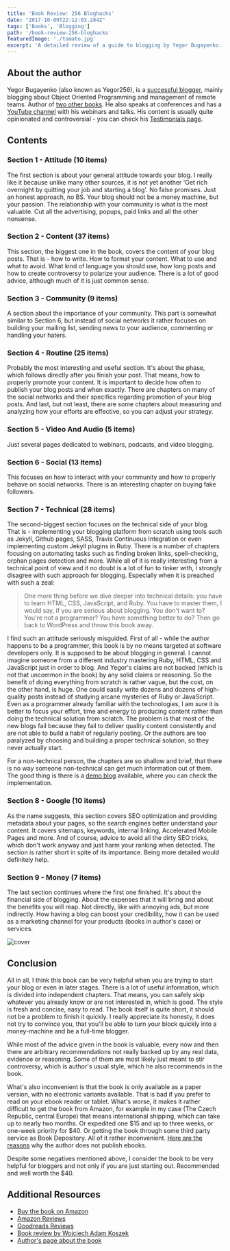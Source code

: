 ```yaml
---
title: 'Book Review: 256 Bloghacks'
date: "2017-10-09T22:12:03.284Z"
tags: ['Books', 'Blogging']
path: '/book-review-256-bloghacks'
featuredImage: './tomato.jpg'
excerpt: 'A detailed review of a guide to blogging by Yegor Bugayenko.'
---
```


<PostHeader frontmatter={props.data.mdx.frontmatter} />

## About the author
Yegor Bugayenko (also known as Yegor256), is a [successful blogger](http://www.yegor256.com), mainly blogging about Object Oriented Programming and management of remote teams. Author of [two other books](https://www.amazon.com/Yegor-Bugayenko/e/B01AM1QMDK/ref=dp_byline_cont_book_1). He also speaks at conferences and has a [YouTube channel](https://www.youtube.com/user/technoparkcorp) with his webinars and talks. His content is usually quite opinionated and controversial - you can check his [Testimonials page](http://www.yegor256.com/testimonials.html).

## Contents

### Section 1 - Attitude (10 items)
The first section is about your general attitude towards your blog. I really like it because unlike many other sources, it is not yet another 'Get rich overnight by quitting your job and starting a blog'. No false promises. Just an honest approach, no BS. Your blog should not be a money machine, but your passion. The relationship with your community is what is the most valuable. Cut all the advertising, popups, paid links and all the other nonsense.

### Section 2 - Content (37 items)
This section, the biggest one in the book, covers the content of your blog posts. That is - how to write. How to format your content. What to use and what to avoid. What kind of language you should use, how long posts and how to create controversy to polarize your audience. There is a lot of good advice, although much of it is just common sense.

### Section 3 - Community (9 items)
A section about the importance of your community. This part is somewhat similar to Section 6, but instead of social networks it rather focuses on building your mailing list, sending news to your audience, commenting or handling your haters.

### Section 4 - Routine (25 items)
Probably the most interesting and useful section. It's about the phase, which follows directly after you finish your post. That means, how to properly promote your content. It is important to decide how often to publish your blog posts and when exactly. There are chapters on many of the social networks and their specifics regarding promotion of your blog posts. And last, but not least, there are some chapters about measuring and analyzing how your efforts are effective, so you can adjust your strategy.

### Section 5 - Video And Audio (5 items)
Just several pages dedicated to webinars, podcasts, and video blogging.

### Section 6 - Social (13 items)
This focuses on how to interact with your community and how to properly behave on social networks. There is an interesting chapter on buying fake followers.

### Section 7 - Technical (28 items)
The second-biggest section focuses on the technical side of your blog. That is - implementing your blogging platform from scratch using tools such as Jekyll, Github pages, SASS, Travis Continuous Integration or even implementing custom Jekyll plugins in Ruby. There is a number of chapters focusing on automating tasks such as finding broken links, spell-checking, orphan pages detection and more. While all of it is really interesting from a technical point of view and it no doubt is a lot of fun to tinker with, I strongly disagree with such approach for blogging. Especially when it is preached with such a zeal:

> One more thing before we dive deeper into technical details: you have to learn HTML, CSS, JavaScript, and Ruby. You have to master them, I would say, if you are serious about blogging. You don't want to? You're not a programmer? You have something better to do? Then go back to WordPress and throw this book away.

I find such an attitude seriously misguided. First of all - while the author happens to be a programmer, this book is by no means targeted at software developers only. It is supposed to be about blogging in general. I cannot imagine someone from a different industry mastering Ruby, HTML, CSS and JavaScript just in order to blog. And Yegor's claims are not backed (which is not that uncommon in the book) by any solid claims or reasoning. So the benefit of doing everything from scratch is rather vague, but the cost, on the other hand, is huge. One could easily write dozens and dozens of high-quality posts instead of studying arcane mysteries of Ruby or JavaScript. Even as a programmer already familiar with the technologies, I am sure it is better to focus your effort, time and energy to producing content rather than doing the technical solution from scratch. The problem is that most of the new blogs fail because they fail to deliver quality content consistently and are not able to build a habit of regularly posting. Or the authors are too paralyzed by choosing and building a proper technical solution, so they never actually start.

For a non-technical person, the chapters are so shallow and brief, that there is no way someone non-technical can get much information out of them. The good thing is there is a [demo blog](https://github.com/yegor256/bloghacks) available, where you can check the implementation.

### Section 8 - Google (10 items)
As the name suggests, this section covers SEO optimization and providing metadata about your pages, so the search engines better understand your content. It covers sitemaps, keywords, internal linking, Accelerated Mobile Pages and more. And of course, advice to avoid all the dirty SEO tricks, which don't work anyway and just harm your ranking when detected. The section is rather short in spite of its importance. Being more detailed would definitely help.

### Section 9 - Money (7 items)
The last section continues where the first one finished. It's about the financial side of blogging. About the expenses that it will bring and about the benefits you will reap. Not directly, like with annoying ads, but more indirectly. How having a blog can boost your credibility, how it can be used as a marketing channel for your products (books in author's case) or services.

![cover](./cover.png)

## Conclusion
All in all, I think this book can be very helpful when you are trying to start your blog or even in later stages. There is a lot of useful information, which is divided into independent chapters. That means, you can safely skip whatever you already know or are not interested in, which is good. The style is fresh and concise, easy to read. The book itself is quite short, it should not be a problem to finish it quickly. I really appreciate its honesty, it does not try to convince you, that you'll be able to turn your block quickly into a money-machine and be a full-time blogger.

While most of the advice given in the book is valuable, every now and then there are arbitrary recommendations not really backed up by any real data, evidence or reasoning. Some of them are most likely just meant to stir controversy, which is author's usual style, which he also recommends in the book.

What's also inconvenient is that the book is only available as a paper version, with no electronic variants available. That is bad if you prefer to read on your ebook reader or tablet. What's worse, it makes it rather difficult to get the book from Amazon, for example in my case (The Czech Republic, central Europe) that means international shipping, which can take up to nearly two months. Or expedited one \$15 and up to three weeks, or one-week priority for \$40. Or getting the book through some third party service as Book Depository. All of it rather inconvenient. [Here are the reasons](https://www.yegor256.com/2016/11/09/why-no-ebooks.html) why the author does not publish ebooks.

Despite some negatives mentioned above, I consider the book to be very helpful for bloggers and not only if you are just starting out. Recommended and well worth the \$40.

## Additional Resources
-   [Buy the book on Amazon](https://www.amazon.com/256-Bloghacks-Yegor-Bugayenko/dp/1537688669)
-   [Amazon Reviews](https://www.amazon.com/256-Bloghacks-Yegor-Bugayenko/product-reviews/1537688669/ref=cm_cr_arp_d_show_all?ie=UTF8&reviewerType=all_reviews&pageNumber=1)
-   [Goodreads Reviews](https://www.goodreads.com/book/show/32885804-256-bloghacks)
-   [Book review by Wojciech Adam Koszek](https://www.koszek.com/books/2017/01/07/book-blog-hacks-256/)
-   [Author's page about the book](http://www.yegor256.com/256-bloghacks.html)
